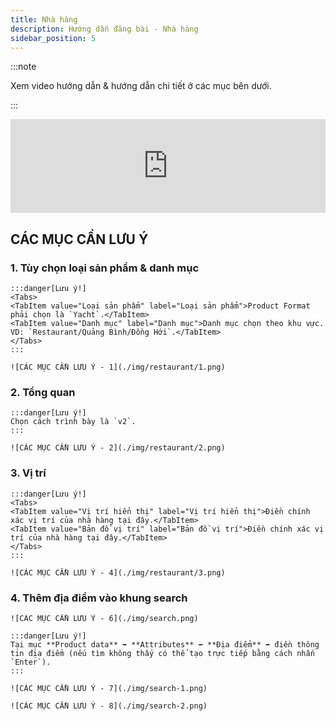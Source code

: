 ```yaml
---
title: Nhà hàng
description: Hướng dẫn đăng bài - Nhà hàng
sidebar_position: 5
---
```



:::note

Xem video hướng dẫn & hướng dẫn chi tiết ở các mục bên dưới.

:::

<iframe width="100%" style={{"aspect-ratio": "16 / 9"}} src="https://www.loom.com/embed/66bc3d167010429b9084b30259815359?sid=c5ad2fbd-2b9d-4ce0-946c-9a299d5c8495" title="YouTube video player" frameborder="0" allow="accelerometer; autoplay; clipboard-write; encrypted-media; gyroscope; picture-in-picture; web-share" referrerpolicy="strict-origin-when-cross-origin" allowfullscreen></iframe>

## CÁC MỤC CẦN LƯU Ý

### 1. Tùy chọn loại sản phẩm & danh mục

    :::danger[Lưu ý!]
    <Tabs>
    <TabItem value="Loại sản phẩm" label="Loại sản phẩm">Product Format phải chọn là `Yacht`.</TabItem>
    <TabItem value="Danh mục" label="Danh mục">Danh mục chọn theo khu vực. VD: `Restaurant/Quảng Bình/Đồng Hới`.</TabItem>
    </Tabs>
    :::

    ![CÁC MỤC CẦN LƯU Ý - 1](./img/restaurant/1.png)

### 2. Tổng quan

    :::danger[Lưu ý!]
    Chọn cách trình bày là `v2`.
    :::

    ![CÁC MỤC CẦN LƯU Ý - 2](./img/restaurant/2.png)
    
### 3. Vị trí

    :::danger[Lưu ý!]
    <Tabs>
    <TabItem value="Vị trí hiển thị" label="Vị trí hiển thị">Điền chính xác vị trí của nhà hàng tại đây.</TabItem>
    <TabItem value="Bản đồ vị trí" label="Bản đồ vị trí">Điền chính xác vị trí của nhà hàng tại đây.</TabItem>
    </Tabs>
    :::

    ![CÁC MỤC CẦN LƯU Ý - 4](./img/restaurant/3.png)

### 4. Thêm địa điểm vào khung search

    ![CÁC MỤC CẦN LƯU Ý - 6](./img/search.png)

    :::danger[Lưu ý!]
    Tại mục **Product data** ➡️ **Attributes** ➡️ **Địa điểm** ➡️ điền thông tin địa điểm (nếu tìm không thấy có thể tạo trực tiếp bằng cách nhấn `Enter`).
    :::

    ![CÁC MỤC CẦN LƯU Ý - 7](./img/search-1.png)

    ![CÁC MỤC CẦN LƯU Ý - 8](./img/search-2.png)